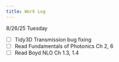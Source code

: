 ```yaml
---
title: Work Log
---
```


8/26/25 Tuesday

- [ ] Tidy3D Transmission bug fixing
- [ ] Read Fundamentals of Photonics Ch 2, 6
- [ ] Read Boyd NLO Ch 1.3, 1.4
